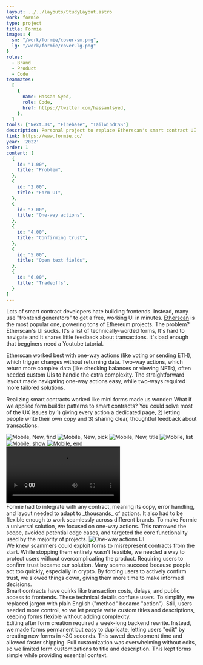 ```yaml
---
layout: ../../layouts/StudyLayout.astro
work: formie
type: project
title: Formie
images: {
  sm: "/work/formie/cover-sm.png",
  lg: "/work/formie/cover-lg.png"
}
roles: 
  - Brand
  - Product
  - Code
teammates:
  [
    {
      name: Hassan Syed,
      role: Code,
      href: https://twitter.com/hassantsyed,
    },
  ]
tools: ["Next.Js", "Firebase", "TailwindCSS"]
description: Personal project to replace Etherscan's smart contract UI with an form-based design. It simplifies interactions by dedicating one page per action, enforcing trust confirmation, and supporting one-way transactions. You can customize titles and descriptions, balancing ease-of-use with security. While editing is limited, the streamlined approach earned Formie recognition as a top product by Milk Road.
link: https://www.formie.co/
year: '2022'
order: 1
content: [
  {
    id: "1.00",
    title: "Problem",
  },
  {
    id: "2.00",
    title: "Form UI",
  },
  {
    id: "3.00",
    title: "One-way actions",
  },
  {
    id: "4.00",
    title: "Confirming trust",
  },
  {
    id: "5.00",
    title: "Open text fields",
  },
  {
    id: "6.00",
    title: "Tradeoffs",
  }
]
---
```



<Section id="1.00" title='Problem' hasBorder={false}>
  <p slot="context">Lots of smart contract developers hate building frontends. Instead, many use "frontend generators" to get a free, working UI in minutes. <a href="https://etherscan.io/" target="_blank">Etherscan</a> is the most popular one, powering tons of Ethereum projects. The problem? Etherscan's UI sucks. <MarkedNumber number={1} /> It's a list of technically-worded forms, <MarkedNumber number={2} /> It's hard to navigate and <MarkedNumber number={3} /> It shares little feedback about transactions. It's bad enough that begginers need a Youtube tutorial.</p>
  <Carousel
    slides={[
      {
        id: "1.01",
        src: "/work/formie/annotated-etherscan-page.png",
        alt: "Etherscan's UI",
      },
      {
        id: "1.02",
        src: "/work/formie/research/forms/etherscan-form-ui.png",
        alt: "Etherscan's form",
      },
      {
        id: "1.03",
        src: "/work/formie/research/one-ways/mloot-flow",
        alt: "Minting mLoot",
        type: "video"
      },
      {
        id: "1.04",
        src: "/work/formie/research/one-ways/banners-flow",
        alt: "Minting Banners",
        type: "video"
      },
      {
        id: "1.05",
        src: "/work/formie/research/one-ways/rune-flow",
        alt: "Minting Runes",
        type: "video"
      },
    ]}
    span={{ base: 12, md: 8 }}
    start={{ base: 1, md: 3 }}
  >
    <Fragment slot="description">
      Etherscan worked best with one-way actions (like voting or sending ETH), which trigger changes without returning data. Two-way actions, which return more complex data (like checking balances or viewing NFTs), often needed custom UIs to handle the extra complexity. The straightforward layout made navigating one-way actions easy, while two-ways required more tailored solutions.
    </Fragment>
  </Carousel>
</Section>

<Section id="2.00" title='Form UI'>
  <p slot="context">Realizing smart contracts worked like mini forms made us wonder: What if we applied form builder patterns to smart contracts? You could solve most of the UX issues by 1) giving every action a dedicated page, 2) letting people write their own copy and 3) sharing clear, thoughtful feedback about transactions.</p>
  <Carousel
    slides={[
      {
        id: "2.01",
        type: "video",
        src: "/work/formie/walkthrough.mp4",
        alt: "Walkthrough",
      },
      {
        id: "2.02",
        src: "/work/formie/first-sketch.png",
        alt: "Sketch, idea",
      },
      {
        id: "2.03",
        src: "/work/formie/process/flow.png",
        alt: "Sketch, create flow",
      },
      {
        id: "2.04",
        src: "/work/formie/process/sketch.png",
        alt: "Sketch, form header",
      },
    ]}
    span={{ base: 12, md: 10 }}
    isPadded={{ base: false, md: true }}
    hasBorder={{ base: true, md: false }}
  />
  <Carousel
    slides={[
      {
        id: "2.05",
        src: "/work/formie/forms.png",
        alt: "List",
      },
      {
        id: "2.06",
        src: "/work/formie/new-address.png",
        alt: "New, find",
      },
      {
        id: "2.07",
        src: "/work/formie/new-method.png",
        alt: "New, pick",
      },
      {
        id: "2.08",
        src: "/work/formie/new-title-description.png",
        alt: "New, title",
      },
      {
        id: "2.09",
        src: "/work/formie/new-success.png",
        alt: "New, success",
      },
      {
        id: "2.10",
        src: "/work/formie/form.png",
        alt: "show",
      },
      {
        id: "2.11",
        src: "/work/formie/form-pending.png",
        alt: "pending",
      },
      {
        id: "2.12",
        src: "/work/formie/form-success.png",
        alt: "success",
      },
    ]}
    span={{ base: 12, md: 8 }}
    orientation="3/2"
    fit="cover"
  />
  <Carousel
    orientation="vertical"
    slides={[
      {
        id: "2.13",
        src: "/work/formie/s4.png",
        alt: "Mobile, New, find",
      },
      {
        id: "2.14",
        src: "/work/formie/s5.png",
        alt: "Mobile, New, pick",
      },
      {
        id: "2.15",
        src: "/work/formie/s6.png",
        alt: "Mobile, New, title",
      },
      {
        id: "2.16",
        src: "/work/formie/s2.png",
        alt: "Mobile, list",
      },
      {
        id: "2.17",
        src: "/work/formie/s3.png",
        alt: "Mobile, show",
      },
      {
        id: "2.18",
        src: "/work/formie/form-page-end.png",
        alt: "Mobile, end",
      },
    ]}
    classes="sm:hidden"
    fullBleed={{ base: true, lg: false }}
    isPadded={false}
  />
  <Row classes="hidden sm:grid">
    <Image
      id="2.13"
      src="/work/formie/s4.png"
      alt="Mobile, New, find"
      span={{ base: 6, md: 4 }}
      orientation="vertical"
      isFullBleed={true}
      hasBorder={false}
    />
    <Image
      id="2.14"
      src="/work/formie/s5.png"
      alt="Mobile, New, pick"
      span={{ base: 6, md: 4 }}
      orientation="vertical"
      isFullBleed={true}
      hasBorder={false}
    />
    <Image
      id="2.15"
      src="/work/formie/s6.png"
      alt="Mobile, New, title"
      span={{ base: 6, md: 4 }}
      orientation="vertical"
      isFullBleed={true}
      hasBorder={false}
    />
    <Image
      id="2.16"
      src="/work/formie/s2.png"
      alt="Mobile, list"
      span={{ base: 6, md: 4 }}
      start={{ base: 3 }}
      orientation="vertical"
      isFullBleed={true}
      hasBorder={false}
    />
    <Image
      id="2.17"
      src="/work/formie/s3.png"
      alt="Mobile, show"
      span={{ base: 6, md: 4 }}
      orientation="vertical"
      isFullBleed={true}
      hasBorder={false}
    />
    <Image
      id="2.18"
      src="/work/formie/form-page-end.png"
      alt="Mobile, end"
      span={{ base: 6, md: 4 }}
      orientation="vertical"
      isFullBleed={true}
      hasBorder={false}
    />
  </Row>
  <Video 
    id= "2.19"
    src="/work/formie/landing-page.mp4"
    alt="Landing page"
    span={{ base: 12, md: 10 }}
    isPadded={{ base: false, md: true }}
    hasBorder={{ base: true, md: false }}
  />
</Section>
<Section id="3.00" title="One-way actions">
  <Fragment slot="context">
    Formie had to integrate with any contract, meaning its copy, error handling, and layout needed to adapt to _thousands_ of actions. It also had to be flexible enough to work seamlessly across different brands. To make Formie a universal solution, we focused on one-way actions. This narrowed the scope, avoided potential edge cases, and targeted the core functionality used by the majority of projects.
  </Fragment>
  <Image
    id="3.01"
    src="/work/formie/decisions/one-way-actions.png"
    alt="One-way actions UI"
    withContainer
    span={{ base: 12, md: 8 }}
    isPadded={true}
  />
</Section>
<Section id="4.00" title="Confirming trust" >
  <Fragment slot="context">
    We knew scammers could exploit forms to misrepresent contracts from the start. While stopping them entirely wasn't feasible, we needed a way to protect users without overcomplicating the product. Requiring users to confirm trust became our solution. Many scams succeed because people act too quickly, especially in crypto. By forcing users to actively confirm trust, we slowed things down, giving them more time to make informed decisions.
  </Fragment>
  <Carousel
    slides={[
      {
        id: "4.01",
        src: "/work/formie/decisions/trust.png",
        alt: "Confirmation checkbox",
      },
      {
        id: "4.02",
        src: "/work/formie/challenges/scam.png",
        alt: "Confirmation checkbox notes",
      },
    ]}
    span={{ base: 12, md: 8 }}
		isPadded={{ base: false, md: true }} 
		hasBorder={{ base: true, md: false }}
  />
</Section>

<Section id="5.00" title="Open text fields">
  <Fragment slot="context">
    Smart contracts have quirks like transaction costs, delays, and public access to frontends. These technical details confuse users. To simplify, we replaced jargon with plain English ("method" became "action"). Still, users needed more control, so we let people write custom titles and descriptions, keeping forms flexible without adding complexity.
  </Fragment>
  <Carousel
    slides={[
      {
        id: "5.01",
        src: "/work/formie/decisions/title-and-description.png",
        alt: "Title & description",
      },
      {
        id: "5.02",
        src: "/work/formie/challenges/explain.png",
        alt: "Title & description notes",
      },
    ]}
    span={{ base: 12, md: 8 }}
		isPadded={{ base: false, md: true }} 
		hasBorder={{ base: true, md: false }}
  />
</Section>
<Section id="6.00" title="Tradeoffs">
  <Fragment slot="context">
    Editing after form creation required a week-long backend rewrite. Instead, we made forms permanent but easy to duplicate, letting users "edit" by creating new forms in ~30 seconds. This saved development time and allowed faster shipping. Full customization was overwhelming without edits, so we limited form customizations to title and description. This kept forms simple while providing essential context.
  </Fragment>
  <Carousel
    slides={[
      {
        id: "6.01",
        src: "/work/formie/tradeoffs/no-editor/callout.png",
        alt: "No editing callout",
      },
      {
        id: "6.02",
        src: "/work/formie/tradeoffs/no-editor/new-plan.png",
        alt: "No editing callout sketch",
      },
      {
        id: "6.03",
        src: "/work/formie/tradeoffs/no-editor/one-time-message.png",
        alt: "No editing one-time message",
      },
    ]}
    span={{ base: 12, md: 8 }}
		isPadded={{ base: false, md: true }} 
		hasBorder={{ base: true, md: false }}
  />
  <Carousel
    slides={[
      {
        id: "6.04",
        src: "/work/formie/tradeoffs/only-edit-title-and-description/editor-prototype.png",
        alt: "Editior prototype",
      },
      {
        id: "6.05",
        src: "/work/formie/tradeoffs/no-editor/original-plan.png",
        alt: "Editior sketch",
      },
      {
        id: "6.06",
        src: "/work/formie/tradeoffs/only-edit-title-and-description/realization.png",
        alt: "Realization",
      },
    ]}
    span={{ base: 12, md: 8 }}
		isPadded={{ base: false, md: true }} 
		hasBorder={{ base: true, md: false }}
  />
</Section>

